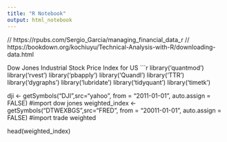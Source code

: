```yaml
---
title: "R Notebook"
output: html_notebook
---
```


// https://rpubs.com/Sergio_Garcia/managing_financial_data_r
// https://bookdown.org/kochiuyu/Technical-Analysis-with-R/downloading-data.html


Dow Jones Industrial Stock Price Index for US
```r
library('quantmod')
library('rvest')
library('pbapply')
library('Quandl')
library('TTR')
library('dygraphs')
library('lubridate')
library('tidyquant')
library('timetk')

dji <- getSymbols("DJI",src="yahoo", from = "2011-01-01", auto.assign = FALSE) #import dow jones 
weighted_index <- getSymbols("DTWEXBGS",src="FRED", from = "20011-01-01", auto.assign = FALSE) #import trade weighted 

head(weighted_index)


